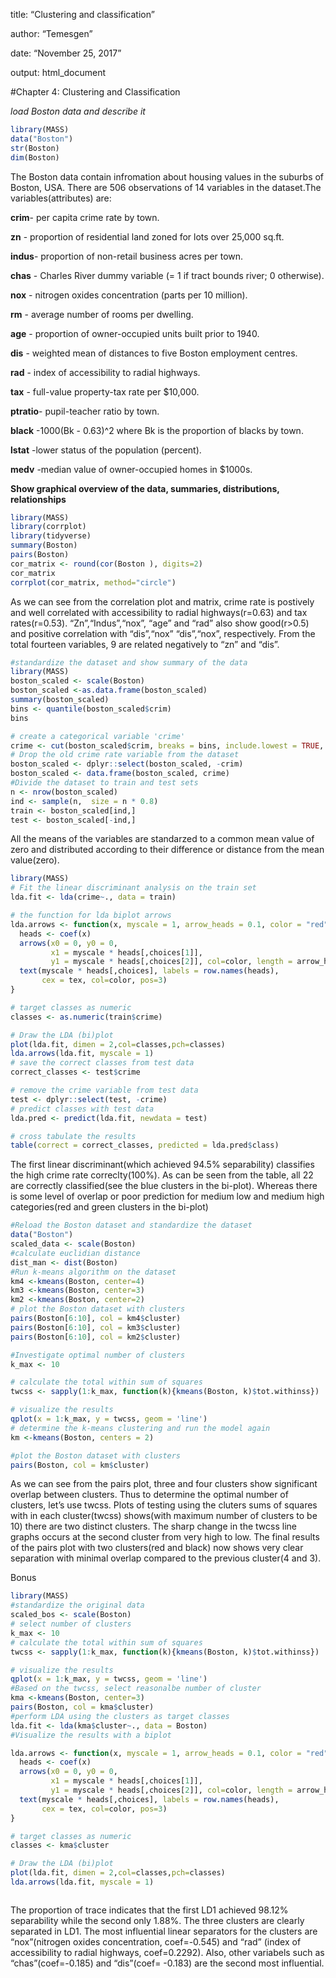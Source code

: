 title: "Clustering and classification"

author: "Temesgen"

date: "November 25, 2017"

output: html_document

#Chapter 4: Clustering and Classification

*load Boston data and describe it*

```r
library(MASS)
data("Boston")
str(Boston)
dim(Boston)
```
The Boston data contain infromation about housing values in the suburbs of Boston, USA. There are 506 observations of 14 variables in the dataset.The variables(attributes) are:

**crim**- per capita crime rate by town.

**zn** - proportion of residential land zoned for lots over 25,000 sq.ft.

**indus**- proportion of non-retail business acres per town.

**chas** - Charles River dummy variable (= 1 if tract bounds river; 0 otherwise).

**nox**  - nitrogen oxides concentration (parts per 10 million).

**rm**   - average number of rooms per dwelling.

**age**  - proportion of owner-occupied units built prior to 1940.

**dis**  - weighted mean of distances to five Boston employment centres.

**rad**  - index of accessibility to radial highways.

**tax**  - full-value property-tax rate per \$10,000.

**ptratio**- pupil-teacher ratio by town.

**black** -1000(Bk - 0.63)^2 where Bk is the proportion of blacks by town.

**lstat** -lower status of the population (percent).

**medv**  -median value of owner-occupied homes in \$1000s.


**Show graphical overview of the data, summaries, distributions, relationships**

```r
library(MASS)
library(corrplot)
library(tidyverse)
summary(Boston)
pairs(Boston)
cor_matrix <- round(cor(Boston ), digits=2)
cor_matrix
corrplot(cor_matrix, method="circle")
```

As we can see from the correlation plot and matrix, crime rate is postively and well correlated with accessibility to radial highways(r=0.63) and tax rates(r=0.53). "Zn","Indus","nox", "age" and "rad" also show good(r>0.5) and positive correlation with "dis","nox" "dis","nox", respectively. From  the total fourteen variables, 9 are related negatively to "zn" and "dis".


```r
#standardize the dataset and show summary of the data
library(MASS)
boston_scaled <- scale(Boston)
boston_scaled <-as.data.frame(boston_scaled)
summary(boston_scaled)
bins <- quantile(boston_scaled$crim)
bins

# create a categorical variable 'crime'
crime <- cut(boston_scaled$crim, breaks = bins, include.lowest = TRUE, label=c("low","med_low","med_high","high"))
# Drop the old crime rate variable from the dataset
boston_scaled <- dplyr::select(boston_scaled, -crim)
boston_scaled <- data.frame(boston_scaled, crime)
#Divide the dataset to train and test sets
n <- nrow(boston_scaled)
ind <- sample(n,  size = n * 0.8)
train <- boston_scaled[ind,]
test <- boston_scaled[-ind,]

```

All the means of the variables are standarzed to a common mean value of zero and distributed according to their difference or distance from the mean value(zero). 

```r
library(MASS)
# Fit the linear discriminant analysis on the train set
lda.fit <- lda(crime~., data = train)

# the function for lda biplot arrows
lda.arrows <- function(x, myscale = 1, arrow_heads = 0.1, color = "red", tex = 0.75, choices = c(1,2)){
  heads <- coef(x)
  arrows(x0 = 0, y0 = 0, 
         x1 = myscale * heads[,choices[1]], 
         y1 = myscale * heads[,choices[2]], col=color, length = arrow_heads)
  text(myscale * heads[,choices], labels = row.names(heads), 
       cex = tex, col=color, pos=3)
}

# target classes as numeric
classes <- as.numeric(train$crime)

# Draw the LDA (bi)plot
plot(lda.fit, dimen = 2,col=classes,pch=classes)
lda.arrows(lda.fit, myscale = 1)
# save the correct classes from test data
correct_classes <- test$crime

# remove the crime variable from test data
test <- dplyr::select(test, -crime)
# predict classes with test data
lda.pred <- predict(lda.fit, newdata = test)

# cross tabulate the results
table(correct = correct_classes, predicted = lda.pred$class)

```

The first linear discriminant(which achieved 94.5%  separability)  classifies the high crime rate correclty(100%). As can be seen from the table, all 22 are correctly classified(see the blue clusters in the bi-plot). Whereas there is some level of overlap or poor prediction for medium low and medium high categories(red and green clusters in the bi-plot)

```r
#Reload the Boston dataset and standardize the dataset
data("Boston")
scaled_data <- scale(Boston)
#calculate euclidian distance
dist_man <- dist(Boston)
#Run k-means algorithm on the dataset
km4 <-kmeans(Boston, center=4)
km3 <-kmeans(Boston, center=3)
km2 <-kmeans(Boston, center=2)
# plot the Boston dataset with clusters
pairs(Boston[6:10], col = km4$cluster)
pairs(Boston[6:10], col = km3$cluster)
pairs(Boston[6:10], col = km2$cluster)

#Investigate optimal number of clusters
k_max <- 10

# calculate the total within sum of squares
twcss <- sapply(1:k_max, function(k){kmeans(Boston, k)$tot.withinss})

# visualize the results
qplot(x = 1:k_max, y = twcss, geom = 'line')
# determine the k-means clustering and run the model again
km <-kmeans(Boston, centers = 2)

#plot the Boston dataset with clusters
pairs(Boston, col = km$cluster)
```

As we can see from the pairs plot, three and four clusters show significant overlap between clusters. Thus to determine the optimal number of clusters, let's use twcss. Plots of testing using the cluters sums of squares with in each cluster(twcss) shows(with maximum number of clusters to be 10) there are two distinct clusters. The sharp change in the twcss line graphs occurs at the second cluster from very high to low. The final results of the pairs plot with two clusters(red and black) now shows very clear separation with minimal overlap compared to the previous cluster(4 and 3).


Bonus

```r
library(MASS)
#standardize the original data
scaled_bos <- scale(Boston)
# select number of clusters
k_max <- 10
# calculate the total within sum of squares
twcss <- sapply(1:k_max, function(k){kmeans(Boston, k)$tot.withinss})

# visualize the results
qplot(x = 1:k_max, y = twcss, geom = 'line')
#Based on the twcss, select reasonalbe number of cluster
kma <-kmeans(Boston, center=3)
pairs(Boston, col = kma$cluster)
#perform LDA using the clusters as target classes
lda.fit <- lda(kma$cluster~., data = Boston)
#Visualize the results with a biplot

lda.arrows <- function(x, myscale = 1, arrow_heads = 0.1, color = "red", tex = 0.75, choices = c(1,2)){
  heads <- coef(x)
  arrows(x0 = 0, y0 = 0, 
         x1 = myscale * heads[,choices[1]], 
         y1 = myscale * heads[,choices[2]], col=color, length = arrow_heads)
  text(myscale * heads[,choices], labels = row.names(heads), 
       cex = tex, col=color, pos=3)
}

# target classes as numeric
classes <- kma$cluster

# Draw the LDA (bi)plot
plot(lda.fit, dimen = 2,col=classes,pch=classes)
lda.arrows(lda.fit, myscale = 1)



```

The proportion of trace indicates that the first LD1 achieved 98.12% separability while the second only 1.88%. The three clusters are clearly separated in LD1. The most influential linear separators for the clusters are "nox"(nitrogen oxides concentration, coef=-0.545) and "rad" (index of accessibility to radial highways, coef=0.2292). Also, other variabels such as "chas"(coef=-0.185) and "dis"(coef= -0.183) are the second most influential.





